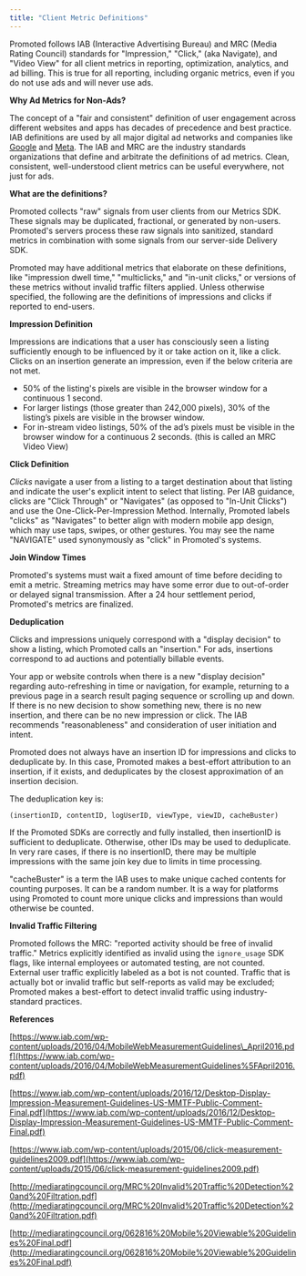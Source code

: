 ```yaml
---
title: "Client Metric Definitions"
---
```


Promoted follows IAB (Interactive Advertising Bureau) and MRC (Media Rating Council) standards for "Impression," "Click," (aka Navigate), and "Video View" for all client metrics in reporting, optimization, analytics, and ad billing. This is true for all reporting, including organic metrics, even if you do not use ads and will never use ads. 

**Why Ad Metrics for Non-Ads?**

The concept of a "fair and consistent" definition of user engagement across different websites and apps has decades of precedence and best practice. IAB definitions are used by all major digital ad networks and companies like [Google](https://support.google.com/admanager/answer/4524488?hl=en) and [Meta](https://www.facebook.com/business/help/785455638255832?id=354406972049255). The IAB and MRC are the industry standards organizations that define and arbitrate the definitions of ad metrics. Clean, consistent, well-understood client metrics can be useful everywhere, not just for ads.

**What are the definitions?**

Promoted collects "raw" signals from user clients from our Metrics SDK. These signals may be duplicated, fractional, or generated by non-users. Promoted's servers process these raw signals into sanitized, standard metrics in combination with some signals from our server-side Delivery SDK.

Promoted may have additional metrics that elaborate on these definitions, like "impression dwell time," "multiclicks," and "in-unit clicks," or versions of these metrics without invalid traffic filters applied. Unless otherwise specified, the following are the definitions of impressions and clicks if reported to end-users.

**Impression Definition**

Impressions are indications that a user has consciously seen a listing sufficiently enough to be influenced by it or take action on it, like a click. Clicks on an insertion generate an impression, even if the below criteria are not met.

* 50% of the listing's pixels are visible in the browser window for a continuous 1 second.
* For larger listings (those greater than 242,000 pixels), 30% of the listing’s pixels are visible in the browser window.
* For in-stream video listings, 50% of the ad’s pixels must be visible in the browser window for a continuous 2 seconds. (this is called an MRC Video View)

**Click Definition**

_Clicks_ navigate a user from a listing to a target destination about that listing and indicate the user's explicit intent to select that listing. Per IAB guidance, clicks are "Click Through" or "Navigates" (as opposed to "In-Unit Clicks") and use the One-Click-Per-Impression Method. Internally, Promoted labels "clicks" as "Navigates" to better align with modern mobile app design, which may use taps, swipes, or other gestures. You may see the name "NAVIGATE" used synonymously as "click" in Promoted's systems.

**Join Window Times**

Promoted's systems must wait a fixed amount of time before deciding to emit a metric. Streaming metrics may have some error due to out-of-order or delayed signal transmission. After a 24 hour settlement period, Promoted's metrics are finalized.

**Deduplication**

Clicks and impressions uniquely correspond with a "display decision" to show a listing, which Promoted calls an "insertion." For ads, insertions correspond to ad auctions and potentially billable events. 

Your app or website controls when there is a new "display decision" regarding auto-refreshing in time or navigation, for example, returning to a previous page in a search result paging sequence or scrolling up and down. If there is no new decision to show something new, there is no new insertion, and there can be no new impression or click. The IAB recommends "reasonableness" and consideration of user initiation and intent.

Promoted does not always have an insertion ID for impressions and clicks to deduplicate by. In this case, Promoted makes a best-effort attribution to an insertion, if it exists, and deduplicates by the closest approximation of an insertion decision.

The deduplication key is:

`(insertionID, contentID, logUserID, viewType, viewID, cacheBuster)`

If the Promoted SDKs are correctly and fully installed, then insertionID is sufficient to deduplicate. Otherwise, other IDs may be used to deduplicate. In very rare cases, if there is no insertionID, there may be multiple impressions with the same join key due to limits in time processing.

"cacheBuster" is a term the IAB uses to make unique cached contents for counting purposes. It can be a random number. It is a way for platforms using Promoted to count more unique clicks and impressions than would otherwise be counted.

**Invalid Traffic Filtering**

Promoted follows the MRC: "reported activity should be free of invalid traffic." Metrics explicitly identified as invalid using the `ignore_usage` SDK flags, like internal employees or automated testing, are not counted. External user traffic explicitly labeled as a bot is not counted. Traffic that is actually bot or invalid traffic but self-reports as valid may be excluded; Promoted makes a best-effort to detect invalid traffic using industry-standard practices.

**References**

[https://www.iab.com/wp-content/uploads/2016/04/MobileWebMeasurementGuidelines\_April2016.pdf](https://www.iab.com/wp-content/uploads/2016/04/MobileWebMeasurementGuidelines%5FApril2016.pdf)

[https://www.iab.com/wp-content/uploads/2016/12/Desktop-Display-Impression-Measurement-Guidelines-US-MMTF-Public-Comment-Final.pdf](https://www.iab.com/wp-content/uploads/2016/12/Desktop-Display-Impression-Measurement-Guidelines-US-MMTF-Public-Comment-Final.pdf)

[https://www.iab.com/wp-content/uploads/2015/06/click-measurement-guidelines2009.pdf](https://www.iab.com/wp-content/uploads/2015/06/click-measurement-guidelines2009.pdf)

[http://mediaratingcouncil.org/MRC%20Invalid%20Traffic%20Detection%20and%20Filtration.pdf](http://mediaratingcouncil.org/MRC%20Invalid%20Traffic%20Detection%20and%20Filtration.pdf)

[http://mediaratingcouncil.org/062816%20Mobile%20Viewable%20Guidelines%20Final.pdf](http://mediaratingcouncil.org/062816%20Mobile%20Viewable%20Guidelines%20Final.pdf)